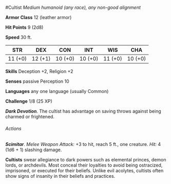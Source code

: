 #Cultist
*Medium humanoid (any race), any non-good alignment*

**Armor Class** 12 (leather armor)

**Hit Points** 9 (2d8)

**Speed** 30 ft.

| STR     | DEX     | CON     | INT     | WIS     | CHA     |
|---------|---------|---------|---------|---------|---------|
| 11 (+0) | 12 (+1) | 10 (+0) | 10 (+0) | 11 (+0) | 10 (+0) |

**Skills** Deception +2, Religion +2

**Senses** passive Perception 10

**Languages** any one language (usually Common)

**Challenge** 1/8 (25 XP)

***Dark Devotion***. The cultist has advantage on saving throws against being charmed or frightened.

###### Actions

***Scimitar***. *Melee Weapon Attack:* +3 to hit, reach 5 ft., one creature. *Hit:* 4 (1d6 + 1) slashing damage.

**Cultists** swear allegiance to dark powers such as elemental princes, demon lords, or archdevils. Most conceal their loyalties to avoid being ostracized, imprisoned, or executed for their beliefs. Unlike evil acolytes, cultists often show signs of insanity in their beliefs and practices.
